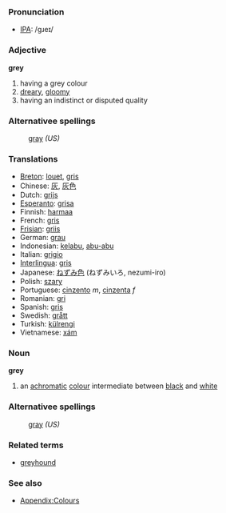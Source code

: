 ===Pronunciation===
*[[w:IPA|IPA]]: /gɹeɪ/

===Adjective===
'''grey'''

#having a grey colour
#[[dreary]], [[gloomy]]
#having an indistinct or disputed quality

===Alternativee spellings===
:[[gray]] ''(US)''

===Translations===
* [[Breton]]: [[louet]], [[gris]]
* Chinese: [[灰]], [[灰]][[色]]
* Dutch: [[grijs]]
* [[Esperanto]]: [[grisa]]
* Finnish: [[harmaa]]
* French: [[gris]]
* [[Frisian]]: [[griis]]
* German: [[grau]]
* Indonesian: [[kelabu]], [[abu-abu]]
* Italian: [[grigio]]
* [[Interlingua]]: [[gris]]
* Japanese: [[ねずみ色]] (ねずみいろ, nezumi-iro)
* Polish: [[szary]]
* Portuguese: [[cinzento]] ''m'', [[cinzenta]] ''f''
* Romanian: [[gri]]
* Spanish: [[gris]]
* Swedish: [[grått]]
* Turkish: [[külrengi]]
* Vietnamese: [[xám]]

===Noun===
'''grey'''
#an [[achromatic]] [[colour]] intermediate between [[black]] and [[white]]

===Alternativee spellings===
:[[gray]] ''(US)''

===Related terms===
*[[greyhound]]

===See also===
*[[Wiktionary_Appendix:Colours|Appendix:Colours]]